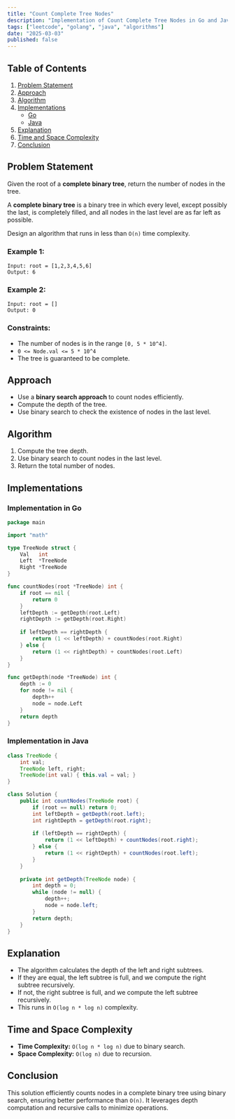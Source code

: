 ```yaml
---
title: "Count Complete Tree Nodes"
description: "Implementation of Count Complete Tree Nodes in Go and Java."
tags: ["leetcode", "golang", "java", "algorithms"]
date: "2025-03-03"
published: false
---
```


## Table of Contents

1. [Problem Statement](#problem-statement)
2. [Approach](#approach)
3. [Algorithm](#algorithm)
4. [Implementations](#implementations)
   - [Go](#implementation-in-go)
   - [Java](#implementation-in-java)
5. [Explanation](#explanation)
6. [Time and Space Complexity](#time-and-space-complexity)
7. [Conclusion](#conclusion)

## Problem Statement

Given the root of a **complete binary tree**, return the number of nodes in the tree.

A **complete binary tree** is a binary tree in which every level, except possibly the last, is completely filled, and all nodes in the last level are as far left as possible.

Design an algorithm that runs in less than `O(n)` time complexity.

### Example 1:

```
Input: root = [1,2,3,4,5,6]
Output: 6
```

### Example 2:

```
Input: root = []
Output: 0
```

### Constraints:

- The number of nodes is in the range `[0, 5 * 10^4]`.
- `0 <= Node.val <= 5 * 10^4`
- The tree is guaranteed to be complete.

## Approach

- Use a **binary search approach** to count nodes efficiently.
- Compute the depth of the tree.
- Use binary search to check the existence of nodes in the last level.

## Algorithm

1. Compute the tree depth.
2. Use binary search to count nodes in the last level.
3. Return the total number of nodes.

## Implementations

### Implementation in Go

```go
package main

import "math"

type TreeNode struct {
    Val   int
    Left  *TreeNode
    Right *TreeNode
}

func countNodes(root *TreeNode) int {
    if root == nil {
        return 0
    }
    leftDepth := getDepth(root.Left)
    rightDepth := getDepth(root.Right)
    
    if leftDepth == rightDepth {
        return (1 << leftDepth) + countNodes(root.Right)
    } else {
        return (1 << rightDepth) + countNodes(root.Left)
    }
}

func getDepth(node *TreeNode) int {
    depth := 0
    for node != nil {
        depth++
        node = node.Left
    }
    return depth
}
```

### Implementation in Java

```java
class TreeNode {
    int val;
    TreeNode left, right;
    TreeNode(int val) { this.val = val; }
}

class Solution {
    public int countNodes(TreeNode root) {
        if (root == null) return 0;
        int leftDepth = getDepth(root.left);
        int rightDepth = getDepth(root.right);
        
        if (leftDepth == rightDepth) {
            return (1 << leftDepth) + countNodes(root.right);
        } else {
            return (1 << rightDepth) + countNodes(root.left);
        }
    }
    
    private int getDepth(TreeNode node) {
        int depth = 0;
        while (node != null) {
            depth++;
            node = node.left;
        }
        return depth;
    }
}
```

## Explanation

- The algorithm calculates the depth of the left and right subtrees.
- If they are equal, the left subtree is full, and we compute the right subtree recursively.
- If not, the right subtree is full, and we compute the left subtree recursively.
- This runs in `O(log n * log n)` complexity.

## Time and Space Complexity

- **Time Complexity:** `O(log n * log n)` due to binary search.
- **Space Complexity:** `O(log n)` due to recursion.

## Conclusion

This solution efficiently counts nodes in a complete binary tree using binary search, ensuring better performance than `O(n)`. It leverages depth computation and recursive calls to minimize operations.